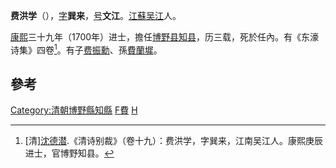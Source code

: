 '''费洪学'''（{{bd|1665年||1713年}}），[[表字|字]]'''巽来'''，[[号|号]]'''文江'''。[[江蘇|江蘇]][[吴江|吴江]]人。

[[康熙|康熙]]三十九年（1700年）进士，擔任[[博野县|博野县]][[知县|知县]]，历三载，死於任內。有《东濠诗集》四卷<ref>[清][[沈德潜|沈德潜]].《清诗别裁》（卷十九）：费洪学，字巽来，江南吴江人。康熙庚辰进士，官博野知县。</ref>。有子[[费振勳|费振勳]]、孫[[費蘭墀|費蘭墀]]。

==參考==
{{reflist}}
{{清朝人物小作品}}
{{康熙三十九年庚辰科殿試金榜}}
{{DEFAULTSORT:Fei費}}
[[Category:清朝博野縣知縣|Category:清朝博野縣知縣]]
[[Category:吴江人|F費]]
[[Category:費姓|H]]